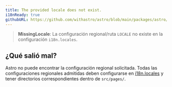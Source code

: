 ```yaml
---
title: The provided locale does not exist.
i18nReady: true
githubURL: https://github.com/withastro/astro/blob/main/packages/astro/src/core/errors/errors-data.ts
---
```



> **MissingLocale**: La configuración regional/ruta `LOCALE` no existe en la configuración `i18n.locales`.

## ¿Qué salió mal?
Astro no puede encontrar la configuración regional solicitada. Todas las configuraciones regionales admitidas deben configurarse en [i18n.locales](/es/reference/configuration-reference/#i18nlocales) y tener directorios correspondientes dentro de `src/pages/`.



